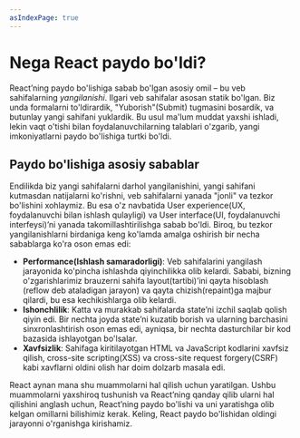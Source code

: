 ```yaml
---
asIndexPage: true
---
```


# Nega React paydo bo'ldi?

React’ning paydo bo'lishiga sabab bo'lgan asosiy omil – bu veb sahifalarning _yangilanishi_. Ilgari veb sahifalar asosan statik bo'lgan. Biz unda formalarni to'ldirardik, "Yuborish"(Submit) tugmasini bosardik, va butunlay yangi sahifani yuklardik. Bu usul ma'lum muddat yaxshi ishladi, lekin vaqt o'tishi bilan foydalanuvchilarning talablari o'zgarib, yangi imkoniyatlarni paydo bo'lishiga turtki bo'ldi.

## Paydo bo'lishiga asosiy sabablar

Endilikda biz yangi sahifalarni darhol yangilanishini, yangi sahifani kutmasdan natijalarni ko'rishni, veb sahifalarni yanada "jonli" va tezkor bo'lishini xohlaymiz. Bu esa o'z navbatida User experience(UX, foydalanuvchi bilan ishlash qulayligi) va User interface(UI, foydalanuvchi interfeysi)’ni yanada takomillashtirilishga sabab bo'ldi. Biroq, bu tezkor yangilanishlarni birdaniga keng ko'lamda amalga oshirish bir necha sabablarga ko'ra oson emas edi:

- **Performance(Ishlash samaradorligi)**: Veb sahifalarini yangilash jarayonida ko'pincha ishlashda qiyinchilikka olib kelardi. Sababi, bizning o'zgarishlarimiz brauzerni sahifa layout(tartibi)’ini qayta hisoblash (reflow deb ataladigan jarayon) va qayta chizish(repaint)ga majbur qilardi, bu esa kechikishlarga olib kelardi.
- **Ishonchlilik**: Katta va murakkab sahifalarda state’ni izchil saqlab qolish qiyin edi. Bir nechta joyda state’ni kuzatib borish va ularning barchasini sinxronlashtirish oson emas edi, ayniqsa, bir nechta dasturchilar bir kod bazasida ishlayotgan bo'lsalar.
- **Xavfsizlik**: Sahifaga kiritilayotgan HTML va JavaScript kodlarini xavfsiz qilish, cross-site scripting(XSS) va cross-site request forgery(CSRF) kabi xavflarni oldini olish har doim dolzarb masala edi.

React aynan mana shu muammolarni hal qilish uchun yaratilgan. Ushbu muammolarni yaxshiroq tushunish va React’ning qanday qilib ularni hal qilishini anglash uchun, React’ning paydo bo'lishi va uni yaratishga olib kelgan omillarni bilishimiz kerak. Keling, React paydo bo'lishidan oldingi jarayonni o'rganishga kirishamiz.
